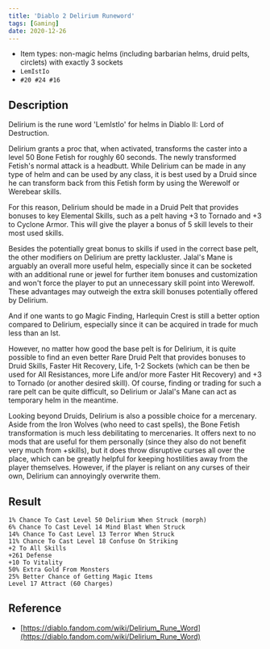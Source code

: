```yaml
---
title: 'Diablo 2 Delirium Runeword'
tags: [Gaming]
date: 2020-12-26
---
```


- Item types: non-magic helms (including barbarian helms, druid pelts, circlets) with exactly 3 sockets
- `LemIstIo`
- `#20 #24 #16`

## Description

Delirium is the rune word 'LemIstIo' for helms in Diablo II: Lord of Destruction.

Delirium grants a proc that, when activated, transforms the caster into a level 50 Bone Fetish for roughly 60 seconds. The newly transformed Fetish's normal attack is a headbutt. While Delirium can be made in any type of helm and can be used by any class, it is best used by a Druid since he can transform back from this Fetish form by using the Werewolf or Werebear skills.

For this reason, Delirium should be made in a Druid Pelt that provides bonuses to key Elemental Skills, such as a pelt having +3 to Tornado and +3 to Cyclone Armor. This will give the player a bonus of 5 skill levels to their most used skills.

Besides the potentially great bonus to skills if used in the correct base pelt, the other modifiers on Delirium are pretty lackluster. Jalal's Mane is arguably an overall more useful helm, especially since it can be socketed with an additional rune or jewel for further item bonuses and customization and won't force the player to put an unnecessary skill point into Werewolf. These advantages may outweigh the extra skill bonuses potentially offered by Delirium.

And if one wants to go Magic Finding, Harlequin Crest is still a better option compared to Delirium, especially since it can be acquired in trade for much less than an Ist.

However, no matter how good the base pelt is for Delirium, it is quite possible to find an even better Rare Druid Pelt that provides bonuses to Druid Skills, Faster Hit Recovery, Life, 1-2 Sockets (which can be then be used for All Resistances, more Life and/or more Faster Hit Recovery) and +3 to Tornado (or another desired skill). Of course, finding or trading for such a rare pelt can be quite difficult, so Delirium or Jalal's Mane can act as temporary helm in the meantime.

Looking beyond Druids, Delirium is also a possible choice for a mercenary. Aside from the Iron Wolves (who need to cast spells), the Bone Fetish transformation is much less debilitating to mercenaries. It offers next to no mods that are useful for them personally (since they also do not benefit very much from +skills), but it does throw disruptive curses all over the place, which can be greatly helpful for keeping hostilities away from the player themselves. However, if the player is reliant on any curses of their own, Delirium can annoyingly overwrite them.

## Result

    1% Chance To Cast Level 50 Delirium When Struck (morph)
    6% Chance To Cast Level 14 Mind Blast When Struck
    14% Chance To Cast Level 13 Terror When Struck
    11% Chance To Cast Level 18 Confuse On Striking
    +2 To All Skills
    +261 Defense
    +10 To Vitality
    50% Extra Gold From Monsters
    25% Better Chance of Getting Magic Items
    Level 17 Attract (60 Charges)

## Reference

- [https://diablo.fandom.com/wiki/Delirium_Rune_Word](https://diablo.fandom.com/wiki/Delirium_Rune_Word)

